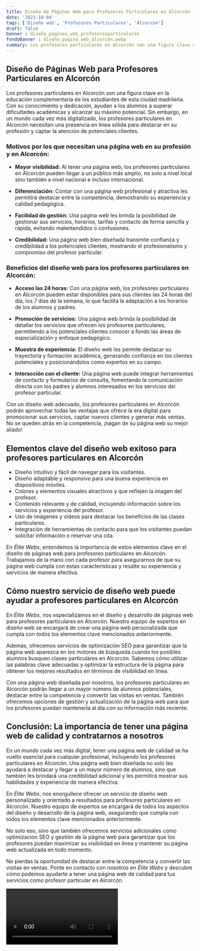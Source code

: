```yaml
---
title: Diseño de Páginas Web para Profesores Particulares en Alcorcón
date: '2023-10-04'
tags: ['Diseño web', 'Profesores Particulares', 'Alcorcón']
draft: false
banner : diseño_paginas_web_profesoresparticulares
fondoBanner : diseño_pagina_web_alcorcón.webp
summary: Los profesores particulares en Alcorcón son una figura clave en la educación complementaria de los estudiantes de esta ciudad madrileña. Con su conocimiento y dedicación, ayudan a los alumnos a superar dificultades académicas y alcanzar su máximo potencial. Sin embargo, en un mundo cada vez más digitalizado, los profesores particulares en Alcorcón necesitan una presencia en línea sólida para destacar en su profesión y captar la atención de potenciales clientes.
---
```


## **Diseño de Páginas Web para Profesores Particulares en Alcorcón**

Los profesores particulares en Alcorcón son una figura clave en la educación complementaria de los estudiantes de esta ciudad madrileña. Con su conocimiento y dedicación, ayudan a los alumnos a superar dificultades académicas y alcanzar su máximo potencial. Sin embargo, en un mundo cada vez más digitalizado, los profesores particulares en Alcorcón necesitan una presencia en línea sólida para destacar en su profesión y captar la atención de potenciales clientes.

### **Motivos por los que necesitan una página web en su profesión y en Alcorcón:**

- **Mayor visibilidad:** Al tener una página web, los profesores particulares en Alcorcón pueden llegar a un público más amplio, no solo a nivel local sino también a nivel nacional e incluso internacional.

- **Diferenciación:** Contar con una página web profesional y atractiva les permitirá destacar entre la competencia, demostrando su experiencia y calidad pedagógica.

- **Facilidad de gestión:** Una página web les brinda la posibilidad de gestionar sus servicios, horarios, tarifas y contacto de forma sencilla y rápida, evitando malentendidos o confusiones.

- **Credibilidad:** Una página web bien diseñada transmite confianza y credibilidad a los potenciales clientes, mostrando el profesionalismo y compromiso del profesor particular.

### **Beneficios del diseño web para los profesores particulares en Alcorcón:**

- **Acceso las 24 horas:** Con una página web, los profesores particulares en Alcorcón pueden estar disponibles para sus clientes las 24 horas del día, los 7 días de la semana, lo que facilita la adaptación a los horarios de los alumnos y padres.

- **Promoción de servicios:** Una página web brinda la posibilidad de detallar los servicios que ofrecen los profesores particulares, permitiendo a los potenciales clientes conocer a fondo las áreas de especialización y enfoque pedagógico.

- **Muestra de experiencia:** El diseño web les permite destacar su trayectoria y formación académica, generando confianza en los clientes potenciales y posicionándolos como expertos en su campo.

- **Interacción con el cliente:** Una página web puede integrar herramientas de contacto y formularios de consulta, fomentando la comunicación directa con los padres y alumnos interesados en los servicios del profesor particular.

Con un diseño web adecuado, los profesores particulares en Alcorcón podrán aprovechar todas las ventajas que ofrece la era digital para promocionar sus servicios, captar nuevos clientes y generar más ventas. No se queden atrás en la competencia, ¡hagan de su página web su mejor aliado!

<GifSeo />

<Cta />

## Elementos clave del diseño web exitoso para profesores particulares en Alcorcón

- Diseño intuitivo y fácil de navegar para los visitantes.
- Diseño adaptable y responsive para una buena experiencia en dispositivos móviles.
- Colores y elementos visuales atractivos y que reflejen la imagen del profesor.
- Contenido relevante y de calidad, incluyendo información sobre los servicios y experiencia del profesor.
- Uso de imágenes y vídeos para destacar los beneficios de las clases particulares.
- Integración de herramientas de contacto para que los visitantes puedan solicitar información o reservar una cita.

En *Élite Webs*, entendemos la importancia de estos elementos clave en el diseño de páginas web para profesores particulares en Alcorcón. Trabajamos de la mano con cada profesor para asegurarnos de que su página web cumpla con estas características y resalte su experiencia y servicios de manera efectiva.

## Cómo nuestro servicio de diseño web puede ayudar a profesores particulares en Alcorcón

En *Élite Webs*, nos especializamos en el diseño y desarrollo de páginas web para profesores particulares en Alcorcón. Nuestro equipo de expertos en diseño web se encargará de crear una página web personalizada que cumpla con todos los elementos clave mencionados anteriormente.

Además, ofrecemos servicios de optimización SEO para garantizar que la página web aparezca en los motores de búsqueda cuando los posibles alumnos busquen clases particulares en Alcorcón. Sabemos cómo utilizar las palabras clave adecuadas y optimizar la estructura de la página para obtener los mejores resultados en términos de visibilidad en línea.

Con una página web diseñada por nosotros, los profesores particulares en Alcorcón podrán llegar a un mayor número de alumnos potenciales, destacar entre la competencia y convertir las visitas en ventas. También ofrecemos opciones de gestión y actualización de la página web para que los profesores puedan mantenerla al día con su información más reciente.

## Conclusión: La importancia de tener una página web de calidad y contratarnos a nosotros

En un mundo cada vez más digital, tener una página web de calidad se ha vuelto esencial para cualquier profesional, incluyendo los profesores particulares en Alcorcón. Una página web bien diseñada no solo les ayudará a destacar y llegar a un mayor número de alumnos, sino que también les brindará una credibilidad adicional y les permitirá mostrar sus habilidades y experiencia de manera efectiva.

En *Élite Webs*, nos enorgullece ofrecer un servicio de diseño web personalizado y orientado a resultados para profesores particulares en Alcorcón. Nuestro equipo de expertos se encargará de todos los aspectos del diseño y desarrollo de la página web, asegurando que cumpla con todos los elementos clave mencionados anteriormente.

No solo eso, sino que también ofrecemos servicios adicionales como optimización SEO y gestión de la página web para garantizar que los profesores puedan maximizar su visibilidad en línea y mantener su página web actualizada en todo momento.

No pierdas la oportunidad de destacar entre la competencia y convertir las visitas en ventas. Ponte en contacto con nosotros en *Élite Webs* y descubre cómo podemos ayudarte a tener una página web de calidad para tus servicios como profesor particular en Alcorcón.

<Video />

<CtaBot job='Profesores Particulares' city='Alcorcón'/>

<Gmaps query='Alcorcón+españa+maps' />